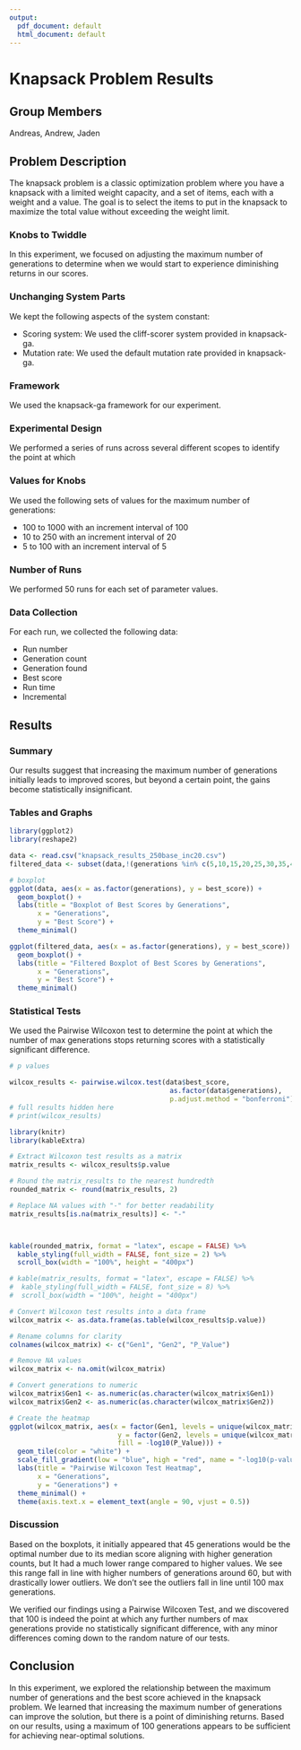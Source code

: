 ```yaml
---
output:
  pdf_document: default
  html_document: default
---
```


# Knapsack Problem Results

## Group Members
Andreas, Andrew, Jaden

## Problem Description

The knapsack problem is a classic optimization problem where you have a knapsack with a limited weight capacity, and a set of items, each with a weight and a value. The goal is to select the items to put in the knapsack to maximize the total value without exceeding the weight limit. 

### Knobs to Twiddle

In this experiment, we focused on adjusting the maximum number of generations to determine when we would start to experience diminishing returns in our scores.

### Unchanging System Parts

We kept the following aspects of the system constant:

*   Scoring system: We used the cliff-scorer system provided in knapsack-ga.
*   Mutation rate: We used the default mutation rate provided in knapsack-ga. 

### Framework

We used the knapsack-ga framework for our experiment.

### Experimental Design

We performed a series of runs across several different scopes to identify the point at which 

### Values for Knobs

We used the following sets of values for the maximum number of generations:

*   100 to 1000 with an increment interval of 100
*   10 to 250 with an increment interval of 20
*   5 to 100 with an increment interval of 5

### Number of Runs

We performed 50 runs for each set of parameter values.

### Data Collection

For each run, we collected the following data:

*   Run number
*   Generation count
*   Generation found
*   Best score
*   Run time
*   Incremental

## Results

### Summary

Our results suggest that increasing the maximum number of generations initially leads to improved scores, but beyond a certain point, the gains become statistically insignificant.

### Tables and Graphs

```r
library(ggplot2)
library(reshape2)

data <- read.csv("knapsack_results_250base_inc20.csv")
filtered_data <- subset(data,!(generations %in% c(5,10,15,20,25,30,35,40,45)))

# boxplot
ggplot(data, aes(x = as.factor(generations), y = best_score)) +
  geom_boxplot() +
  labs(title = "Boxplot of Best Scores by Generations",
       x = "Generations",
       y = "Best Score") +
  theme_minimal()

ggplot(filtered_data, aes(x = as.factor(generations), y = best_score)) +
  geom_boxplot() +
  labs(title = "Filtered Boxplot of Best Scores by Generations",
       x = "Generations",
       y = "Best Score") +
  theme_minimal()


```

### Statistical Tests

We used the Pairwise Wilcoxon test to determine the point at which the number of max generations stops returning scores with a statistically significant difference.

```r
# p values

wilcox_results <- pairwise.wilcox.test(data$best_score,
                                        as.factor(data$generations),
                                        p.adjust.method = "bonferroni")
# full results hidden here
# print(wilcox_results)

library(knitr)
library(kableExtra)

# Extract Wilcoxon test results as a matrix
matrix_results <- wilcox_results$p.value

# Round the matrix_results to the nearest hundredth
rounded_matrix <- round(matrix_results, 2)

# Replace NA values with "-" for better readability
matrix_results[is.na(matrix_results)] <- "-"



kable(rounded_matrix, format = "latex", escape = FALSE) %>%
  kable_styling(full_width = FALSE, font_size = 2) %>%
  scroll_box(width = "100%", height = "400px")

# kable(matrix_results, format = "latex", escape = FALSE) %>%
#  kable_styling(full_width = FALSE, font_size = 8) %>%
#  scroll_box(width = "100%", height = "400px") 

# Convert Wilcoxon test results into a data frame
wilcox_matrix <- as.data.frame(as.table(wilcox_results$p.value))

# Rename columns for clarity
colnames(wilcox_matrix) <- c("Gen1", "Gen2", "P_Value")

# Remove NA values
wilcox_matrix <- na.omit(wilcox_matrix)

# Convert generations to numeric
wilcox_matrix$Gen1 <- as.numeric(as.character(wilcox_matrix$Gen1))
wilcox_matrix$Gen2 <- as.numeric(as.character(wilcox_matrix$Gen2))

# Create the heatmap
ggplot(wilcox_matrix, aes(x = factor(Gen1, levels = unique(wilcox_matrix$Gen1)),
                           y = factor(Gen2, levels = unique(wilcox_matrix$Gen2)),
                           fill = -log10(P_Value))) +
  geom_tile(color = "white") +
  scale_fill_gradient(low = "blue", high = "red", name = "-log10(p-value)") +
  labs(title = "Pairwise Wilcoxon Test Heatmap",
       x = "Generations",
       y = "Generations") +
  theme_minimal() +
  theme(axis.text.x = element_text(angle = 90, vjust = 0.5))
```

### Discussion

Based on the boxplots, it initially appeared that 45 generations would be the optimal number due to its median score aligning with higher generation counts, but It had a much lower range compared to higher values. We see this range fall in line with higher numbers of generations around 60, but with drastically lower outliers. We don't see the outliers fall in line until 100 max generations.

We verified our findings using a Pairwise Wilcoxen Test, and we discovered that 100 is indeed the point at which any further numbers of max generations provide no statistically significant difference, with any minor differences coming down to the random nature of our tests.

## Conclusion

In this experiment, we explored the relationship between the maximum number of generations and the best score achieved in the knapsack problem. We learned that increasing the maximum number of generations can improve the solution, but there is a point of diminishing returns. Based on our results, using a maximum of 100 generations appears to be sufficient for achieving near-optimal solutions.
